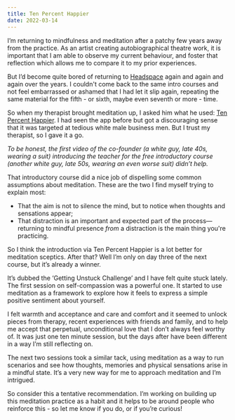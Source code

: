 ```yaml
---
title: Ten Percent Happier
date: 2022-03-14
---
```


I’m returning to mindfulness and meditation after a patchy few years away from
the practice. As an artist creating autobiographical theatre work, it is
important that I am able to observe my current behaviour, and foster that
reflection which allows me to compare it to my prior experiences.

But I’d become quite bored of returning to
[Headspace](https://www.tenpercent.com) again and again and again over the
years. I couldn't come back to the same intro courses and not feel embarrassed
or ashamed that I had let it slip again, repeating the same material for the
fifth - or sixth, maybe even seventh or more - time.

So when my therapist brought meditation up, I asked him what he used: [Ten
Percent Happier](https://www.tenpercent.com). I had seen the app before but got
a discouraging sense that it was targeted at tedious white male business men.
But I trust my therapist, so I gave it a go.

*To be honest, the first video of the co-founder (a white guy, late 40s, wearing
a suit) introducing the teacher for the free introductory course (another white
guy, late 50s, wearing an even worse suit) didn’t help.*

That introductory course did a nice job of dispelling some common assumptions
about meditation. These are the two I find myself trying to explain most:

- That the aim is not to silence the mind, but to notice when thoughts and
  sensations appear;
- That distraction is an important and expected part of the process—returning to
  mindful presence *from* a distraction is the main thing you're practicing.

So I think the introduction via Ten Percent Happier is a lot better for
meditation sceptics. After that? Well I’m only on day three of the next course,
but it’s already a winner.

It’s dubbed the ‘Getting Unstuck Challenge’ and I have felt quite stuck lately.
The first session on self-compassion was a powerful one. It started to use
meditation as a framework to explore how it feels to express a simple positive
sentiment about yourself.

I felt warmth and acceptance and care and comfort and it seemed to unlock pieces
from therapy, recent experiences with friends and family, and to help me accept
that perpetual, unconditional love that I don’t always feel worthy of. It was
just one ten minute session, but the days after have been different in a way I’m
still reflecting on.

The next two sessions took a similar tack, using meditation as a way to run
scenarios and see how thoughts, memories and physical sensations arise in a
mindful state. It’s a very new way for me to approach meditation and I’m
intrigued.

So consider this a tentative recommendation. I’m working on building up this
meditation practice as a habit and it helps to be around people who reinforce
this - so let me know if you do, or if you’re curious!

